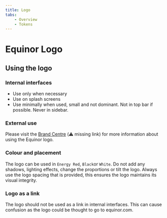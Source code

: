 ```yaml
---
title: Logo
tabs:
    - Overview
    - Tokens
---
```


# Equinor Logo


## Using the logo 

### Internal interfaces

- Use only when necessary
- Use on splash screens
- Use minimally when used, small and not dominant. Not in top bar if possible. Never in sidebar. 

### External use

Please visit the [Brand Centre](link) (:warning: missing link) for more information about using the Equinor logo. 

### Colour and placement

The logo can be used in `Energy Red`, `Black`or `White`. Do not add any shadows, lighting effects, change the proportions or tilt the logo.  Always use the logo spacing that is provided, this ensures the logo maintains its visual integrity. 

### Logo as a link

The logo should not be used as a link in internal interfaces. This can cause confusion as the logo could be thought to go to equinor.com. 
